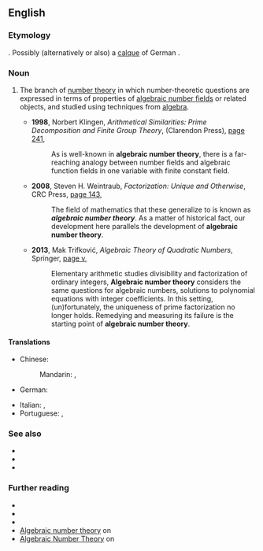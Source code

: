 ==English==
{{wikipedia}}

===Etymology===
{{blend|en|algebraic number|number theory}}. Possibly (alternatively or also) a [[calque]] of German {{m|de|algebraische Zahlentheorie}}.

===Noun===
{{en-noun|-|head=[[algebraic]] [[number theory]]}}
# {{lb|en|mathematics|number theory}} The branch of [[number theory]] in which number-theoretic questions are expressed in terms of properties of [[algebraic number field]]s or related objects, and studied using techniques from [[algebra]].
#* '''1998''', Norbert Klingen, ''Arithmetical Similarities: Prime Decomposition and Finite Group Theory'', {{w|Oxford University Press}} (Clarendon Press), [https://books.google.com.au/books?id=oYzCGKGeni8C&pg=PA241&dq=%22algebraic+number+theory%22%7C%22algebraic+number+theories%22&hl=en&sa=X&ved=0ahUKEwjmtZWDusPdAhXGXLwKHZLqArcQ6AEIiAQwVA#v=onepage&q=%22algebraic%20number%20theory%22%7C%22algebraic%20number%20theories%22&f=false page 241],
#*: As is well-known in '''algebraic number theory''', there is a far-reaching analogy between number fields and algebraic function fields in one variable with finite constant field.
#* '''2008''', Steven H. Weintraub, ''Factorization: Unique and Otherwise'', CRC Press, [https://books.google.com.au/books?id=3FTkCLl3ZlcC&pg=PA143&dq=%22algebraic+number+theory%22%7C%22algebraic+number+theories%22&hl=en&sa=X&ved=0ahUKEwjmtZWDusPdAhXGXLwKHZLqArcQ6AEIrwMwRQ#v=onepage&q=%22algebraic%20number%20theory%22%7C%22algebraic%20number%20theories%22&f=false page 143],
#*: The field of mathematics that these generalize to is known as '''''algebraic number theory'''''. As a matter of historical fact, our development here parallels the development of '''algebraic number theory'''.
#* '''2013''', Mak Trifković, ''Algebraic Theory of Quadratic Numbers'', Springer, [https://books.google.com.au/books?id=_F64BAAAQBAJ&pg=PR5&dq=%22algebraic+number+theory%22%7C%22algebraic+number+theories%22&hl=en&sa=X&ved=0ahUKEwjmtZWDusPdAhXGXLwKHZLqArcQ6AEIiQMwPw#v=onepage&q=%22algebraic%20number%20theory%22%7C%22algebraic%20number%20theories%22&f=false page v],
#*: Elementary arithmetic studies divisibility and factorization of ordinary integers, '''Algebraic number theory''' considers the same questions for algebraic numbers, solutions to polynomial equations with integer coefficients. In this setting, (un)fortunately, the uniqueness of prime factorization no longer holds. Remedying and measuring its failure is the starting point of '''algebraic number theory'''.

====Translations====
{{trans-top|branch of number theory concerning algebraic number fields}}
* Chinese:
*: Mandarin: {{t|cmn|代數數論}}, {{t|cmn|代数数论|tr=dàishùshùlùn}}
* German: {{t|de|algebraische Zahlentheorie|f}}
{{trans-mid}}
* Italian: {{t|it|teoria algebrica dei numeri|f}}, {{t|it|teoria dei numeri algebrica|f}}
* Portuguese: {{t|pt|teoria dos números algébricos|f}}, {{t|pt|teoria algébrica dos números|f}}
{{trans-bottom}}

===See also===
* {{l|en|analytic number theory}}
* {{l|en|arithmetic geometry}}
* {{l|en|diophantine geometry}}

===Further reading===
* {{pedialite|Algebraic number field}}
* {{pedialite|Number theory#Algebraic number theory}}
* {{pedialite|Ring of integers}}
* [https://www.encyclopediaofmath.org/index.php/Algebraic_number_theory Algebraic number theory] on {{w|Encyclopedia of Mathematics}}
* [http://mathworld.wolfram.com/AlgebraicNumberTheory.html Algebraic Number Theory] on {{w|MathWorld|Wolfram MathWorld}}